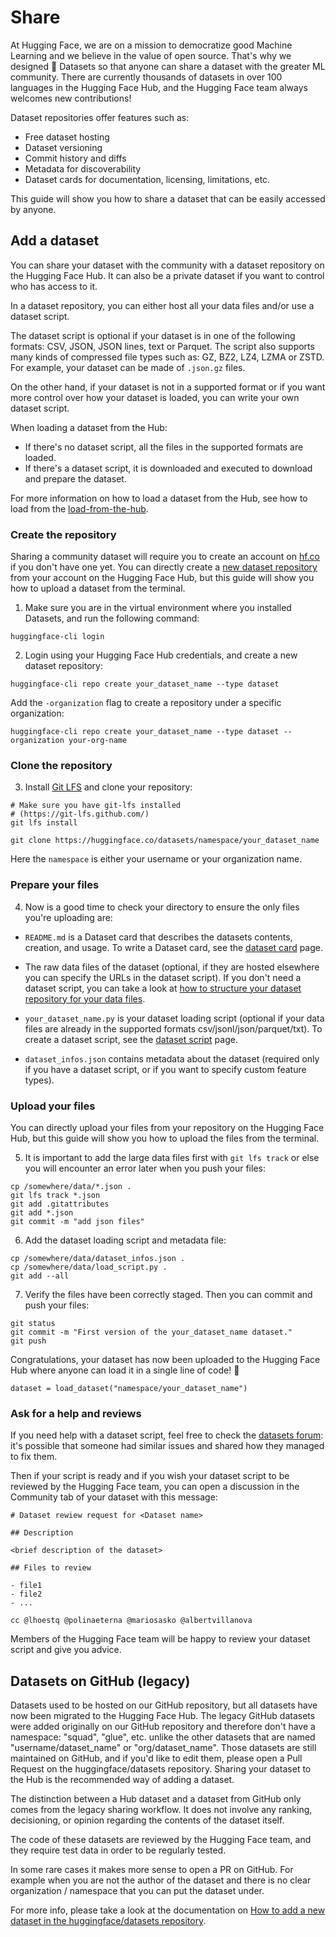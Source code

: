 # Share

At Hugging Face, we are on a mission to democratize good Machine Learning and we believe in the value of open source. That's why we designed 🤗 Datasets so that anyone can share a dataset with the greater ML community. There are currently thousands of datasets in over 100 languages in the Hugging Face Hub, and the Hugging Face team always welcomes new contributions!

Dataset repositories offer features such as:

- Free dataset hosting
- Dataset versioning
- Commit history and diffs
- Metadata for discoverability
- Dataset cards for documentation, licensing, limitations, etc.

This guide will show you how to share a dataset that can be easily accessed by anyone.

<a id='upload_dataset_repo'></a>

## Add a dataset

You can share your dataset with the community with a dataset repository on the Hugging Face Hub.
It can also be a private dataset if you want to control who has access to it.

In a dataset repository, you can either host all your data files and/or use a dataset script.

The dataset script is optional if your dataset is in one of the following formats: CSV, JSON, JSON lines, text or Parquet.
The script also supports many kinds of compressed file types such as: GZ, BZ2, LZ4, LZMA or ZSTD.
For example, your dataset can be made of `.json.gz` files.

On the other hand, if your dataset is not in a supported format or if you want more control over how your dataset is loaded, you can write your own dataset script.

When loading a dataset from the Hub:

- If there's no dataset script, all the files in the supported formats are loaded.
- If there's a dataset script, it is downloaded and executed to download and prepare the dataset.

For more information on how to load a dataset from the Hub, see how to load from the [load-from-the-hub](#load-from-the-hub).

### Create the repository

Sharing a community dataset will require you to create an account on [hf.co](https://huggingface.co/join) if you don't have one yet.
You can directly create a [new dataset repository](https://huggingface.co/login?next=%2Fnew-dataset) from your account on the Hugging Face Hub, but this guide will show you how to upload a dataset from the terminal.

1. Make sure you are in the virtual environment where you installed Datasets, and run the following command:

```
huggingface-cli login
```

2. Login using your Hugging Face Hub credentials, and create a new dataset repository:

```
huggingface-cli repo create your_dataset_name --type dataset
```

Add the `-organization` flag to create a repository under a specific organization:

```
huggingface-cli repo create your_dataset_name --type dataset --organization your-org-name
```

### Clone the repository

3. Install [Git LFS](https://git-lfs.github.com/) and clone your repository:

```
# Make sure you have git-lfs installed
# (https://git-lfs.github.com/)
git lfs install

git clone https://huggingface.co/datasets/namespace/your_dataset_name
```

Here the `namespace` is either your username or your organization name.

### Prepare your files

4. Now is a good time to check your directory to ensure the only files you're uploading are:

- `README.md` is a Dataset card that describes the datasets contents, creation, and usage. To write a Dataset card, see the [dataset card](dataset_card) page.

- The raw data files of the dataset (optional, if they are hosted elsewhere you can specify the URLs in the dataset script). If you don't need a dataset script, you can take a look at [how to structure your dataset repository for your data files](repository_structure).

- `your_dataset_name.py` is your dataset loading script (optional if your data files are already in the supported formats csv/jsonl/json/parquet/txt). To create a dataset script, see the [dataset script](dataset_script) page.

- `dataset_infos.json` contains metadata about the dataset (required only if you have a dataset script, or if you want to specify custom feature types).

### Upload your files

You can directly upload your files from your repository on the Hugging Face Hub, but this guide will show you how to upload the files from the terminal.

5. It is important to add the large data files first with `git lfs track` or else you will encounter an error later when you push your files:

```
cp /somewhere/data/*.json .
git lfs track *.json
git add .gitattributes
git add *.json
git commit -m "add json files"
```

6. Add the dataset loading script and metadata file:

```
cp /somewhere/data/dataset_infos.json .
cp /somewhere/data/load_script.py .
git add --all
```

7. Verify the files have been correctly staged. Then you can commit and push your files:

```
git status
git commit -m "First version of the your_dataset_name dataset."
git push
```

Congratulations, your dataset has now been uploaded to the Hugging Face Hub where anyone can load it in a single line of code! 🥳

```
dataset = load_dataset("namespace/your_dataset_name")
```

### Ask for a help and reviews

If you need help with a dataset script, feel free to check the [datasets forum](https://discuss.huggingface.co/c/datasets/10): it's possible that someone had similar issues and shared how they managed to fix them.

Then if your script is ready and if you wish your dataset script to be reviewed by the Hugging Face team, you can open a discussion in the Community tab of your dataset with this message:

```
# Dataset rewiew request for <Dataset name>

## Description

<brief description of the dataset>

## Files to review

- file1
- file2
- ...

cc @lhoestq @polinaeterna @mariosasko @albertvillanova
```

Members of the Hugging Face team will be happy to review your dataset script and give you advice.

## Datasets on GitHub (legacy)

Datasets used to be hosted on our GitHub repository, but all datasets have now been migrated to the Hugging Face Hub.
The legacy GitHub datasets were added originally on our GitHub repository and therefore don't have a namespace: "squad", "glue", etc. unlike the other datasets that are named "username/dataset_name" or "org/dataset_name".
Those datasets are still maintained on GitHub, and if you'd like to edit them, please open a Pull Request on the huggingface/datasets repository.
Sharing your dataset to the Hub is the recommended way of adding a dataset.

<Tip>

The distinction between a Hub dataset and a dataset from GitHub only comes from the legacy sharing workflow. It does not involve any ranking, decisioning, or opinion regarding the contents of the dataset itself.

</Tip>

The code of these datasets are reviewed by the Hugging Face team, and they require test data in order to be regularly tested.

In some rare cases it makes more sense to open a PR on GitHub. For example when you are not the author of the dataset and there is no clear organization / namespace that you can put the dataset under.

For more info, please take a look at the documentation on [How to add a new dataset in the huggingface/datasets repository](https://github.com/huggingface/datasets/blob/master/ADD_NEW_DATASET.md).
